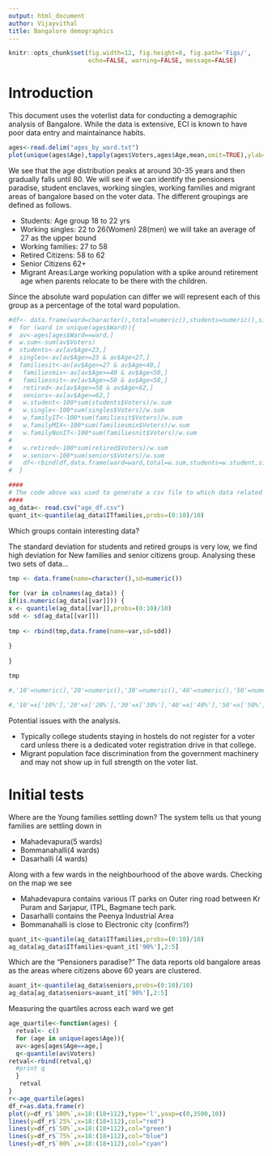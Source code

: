 ```yaml
---
output: html_document
author: Vijayvithal
title: Bangalore demographics
---
```


```r
knitr::opts_chunk$set(fig.width=12, fig.height=8, fig.path='Figs/',
                      echo=FALSE, warning=FALSE, message=FALSE)
```
# Introduction

This document uses the voterlist data for conducting a demographic analysis of Bangalore. While the data is extensive, ECI is known to have poor data entry and maintainance habits.

```r
ages<-read.delim("ages_by_ward.txt")
plot(unique(ages$Age),tapply(ages$Voters,ages$Age,mean,omit=TRUE),ylab="Voter count", xlab="Age",main="Voters In Bangalore")
```
We see that the age distribution peaks at around 30-35 years and then gradually falls until 80.
We will see if we can identify the pensioners paradise, student enclaves, working singles, working families and migrant areas of bangalore based on the voter data.
The different groupings are defined as follows.

* Students: Age group 18 to 22 yrs
* Working singles: 22 to 26(Women) 28(men) we will take an average of 27 as the upper bound
* Working families: 27 to 58
* Retired Citizens: 58 to 62
* Senior Citizens 62+
* Migrant Areas:Large working population with a spike around retirement age when parents relocate to be there with the children.

Since the absolute ward population can differ we will represent each of this group as a percentage of the total ward population.
```r
#df<- data.frame(ward=character(),total=numeric(),students=numeric(),singles=numeric(),families=numeric(),retired=numeric(),seniors=numeric())
#  for (ward in unique(ages$Ward)){
#  av<-ages[ages$Ward==ward,]
#  w.sum<-sum(av$Voters)
#  students<-av[av$Age<23,]
#  singles<-av[av$Age>=23 & av$Age<27,]
#  familiesit<-av[av$Age>=27 & av$Age<40,]
#   familiesmix<-av[av$Age>=40 & av$Age<50,]
#   familiesnit<-av[av$Age>=50 & av$Age<58,]
#   retired<-av[av$Age>=58 & av$Age<62,]
#   seniors<-av[av$Age>=62,]
#   w.student<-100*sum(students$Voters)/w.sum
#   w.single<-100*sum(singles$Voters)/w.sum
#   w.familyIT<-100*sum(familiesit$Voters)/w.sum
#   w.familyMIX<-100*sum(familiesmix$Voters)/w.sum
#   w.familyNonIT<-100*sum(familiesnit$Voters)/w.sum
#   
#   w.retired<-100*sum(retired$Voters)/w.sum
#   w.senior<-100*sum(seniors$Voters)/w.sum
#   df<-rbind(df,data.frame(ward=ward,total=w.sum,students=w.student,singles=w.single,ITfamilies=w.familyIT,SITfamilies=w.familyMIX,NonITfamily=w.familyNonIT,retired=w.retired,seniors=w.senior))
#  }

####
# The code above was used to generate a csv file to which data related to ward/ac/zone were added. We will directly read in the csv file
####
ag_data<- read.csv("age_df.csv")
quant_it<-quantile(ag_data$ITfamilies,probs=(0:10)/10)
```


Which groups contain interesting data?

The standard deviation for students and retired groups is very low, we find high deviation for New families and senior citizens group.
Analysing these two sets of data...

``` r


tmp <- data.frame(name=character(),sd=numeric())
              
for (var in colnames(ag_data)) {
if(is.numeric(ag_data[[var]])) {
x <- quantile(ag_data[[var]],probs=(0:10)/10)
sdd <- sd(ag_data[[var]])
  
tmp <- rbind(tmp,data.frame(name=var,sd=sdd))
             
}
  
}

tmp

#,'10'=numeric(),'20'=numeric(),'30'=numeric(),'40'=numeric(),'50'=numeric(),'60'=numeric(),'70'=numeric(),'80'=numeric(),'90'=numeric(),'100'=numeric())

#,'10'=x['10%'],'20'=x['20%'],'30'=x['30%'],'40'=x['40%'],'50'=x['50%'],'60'=x['60%'],'70'=x['70%'],'80'=x['80%'],'90'=x['90%'],'100'=x['100%']))


```


Potential issues with the analysis.

* Typically college students staying in hostels do not register for a voter card unless there is a dedicated voter registration drive in that college.
* Migrant population face discrimination from the government machinery and may not show up in full strength on the voter list.

# Initial tests

Where are the Young families settling down?
The system tells us that young families are settling down in 

* Mahadevapura(5 wards)
* Bommanahalli(4 wards)
* Dasarhalli (4 wards)

Along with a few wards in the neighbourhood of the above wards.
Checking on the map we see 

* Mahadevapura contains various IT parks on Outer ring road between Kr Puram and Sarjapur, ITPL, Bagmane tech park.
* Dasarhalli contains the Peenya Industrial Area
* Bommanahalli is close to Electronic city (confirm?)

```r
quant_it<-quantile(ag_data$ITfamilies,probs=(0:10)/10)
ag_data[ag_data$ITfamilies>quant_it['90%'],2:5]
```

Which are the "Pensioners paradise?"
The data reports old bangalore areas as the areas where citizens above 60 years are clustered.
```r
auant_it<-quantile(ag_data$seniors,probs=(0:10)/10)
ag_data[ag_data$seniors>auant_it['90%'],2:5]
```

Measuring the quartiles across each ward we get
```r
age_quartile<-function(ages) {
  retval<- c()
  for (age in unique(ages$Age)){
  av<-ages[ages$Age==age,]
  q<-quantile(av$Voters)
retval<-rbind(retval,q)
  #print q
  }
   retval
}
r<-age_quartile(ages)
df_r=as.data.frame(r)
plot(y=df_r$`100%`,x=18:(18+112),type='l',yaxp=c(0,3500,10))
lines(y=df_r$`25%`,x=18:(18+112),col="red")
lines(y=df_r$`50%`,x=18:(18+112),col="green")
lines(y=df_r$`75%`,x=18:(18+112),col="blue")
lines(y=df_r$`00%`,x=18:(18+112),col="cyan")


```


